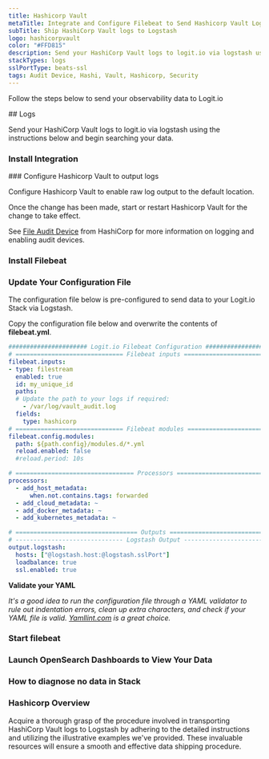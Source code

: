 ```yaml
---
title: Hashicorp Vault
metaTitle: Integrate and Configure Filebeat to Send Hashicorp Vault Logs
subTitle: Ship HashiCorp Vault logs to Logstash
logo: hashicorpvault
color: "#FFD815"
description: Send your HashiCorp Vault logs to logit.io via logstash using the instructions below and begin searching your data
stackTypes: logs
sslPortType: beats-ssl
tags: Audit Device, Hashi, Vault, Hashicorp, Security
---
```


Follow the steps below to send your observability data to Logit.io

<Steps>
  ## Logs

  Send your HashiCorp Vault logs to logit.io via logstash using the instructions below and begin searching your data.
  
  ### Install Integration
  <InstallIntegration/>
  ### Configure Hashicorp Vault to output logs

  Configure Hashicorp Vault to enable raw log output to the default location. 

  Once the change has been made, start or restart Hashicorp Vault for the change to take effect.

  See [File Audit Device](https://www.vaultproject.io/docs/audit/file) from 
  HashiCorp for more information on logging and enabling audit devices.

  ### Install Filebeat

  <InstallFilebeat />

  ### Update Your Configuration File

  The configuration file below is pre-configured to send data to your Logit.io Stack via Logstash.
          
  Copy the configuration file below and overwrite the contents of __filebeat.yml__.

  ```yml copy filename="filebeat.yml" showLineNumbers /@logstash.host/ /@logstash.sslPort/
  ###################### Logit.io Filebeat Configuration ########################
  # ============================== Filebeat inputs ==============================
  filebeat.inputs:
  - type: filestream
    enabled: true
    id: my_unique_id
    paths:
    # Update the path to your logs if required:
      - /var/log/vault_audit.log
    fields:
      type: hashicorp
  # ============================== Filebeat modules ==============================
  filebeat.config.modules:
    path: ${path.config}/modules.d/*.yml
    reload.enabled: false
    #reload.period: 10s

  # ================================= Processors =================================
  processors:
    - add_host_metadata:
        when.not.contains.tags: forwarded
    - add_cloud_metadata: ~
    - add_docker_metadata: ~
    - add_kubernetes_metadata: ~

  # ================================== Outputs ===================================
  # ------------------------------ Logstash Output -------------------------------
  output.logstash:
    hosts: ["@logstash.host:@logstash.sslPort"]
    loadbalance: true
    ssl.enabled: true
  ```

  __Validate your YAML__

  _It's a good idea to run the configuration file through a YAML validator to rule out indentation errors, 
  clean up extra characters, and check if your YAML file is valid. [Yamllint.com](https://yamllint.com) is a great choice._

  ### Start filebeat
  
  <StartFilebeat />

  ### Launch OpenSearch Dashboards to View Your Data

  <LaunchVisualizer type="logs" />

  ### How to diagnose no data in Stack

  <DiagnoseNoData />
</Steps>

### Hashicorp Overview
Acquire a thorough grasp of the procedure involved in transporting HashiCorp Vault logs to Logstash 
by adhering to the detailed instructions and utilizing the illustrative examples we've provided. 
These invaluable resources will ensure a smooth and effective data shipping procedure.